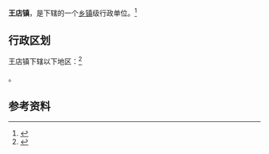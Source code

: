 {{中国乡级行政区|42/05/82/105/000}}

'''王店镇'''，是{{PRC admin/fullname|42/05/82/105/000|3}}下辖的一个[[乡镇|乡镇]]级行政单位。<ref>{{PRC admin/ref sgc|{{PRC admin/parent|42/05/82/105/000}}}}</ref>

== 行政区划 ==

王店镇下辖以下地区：<ref>{{PRC admin/ref sgc|42/05/82/105/000}}</ref>

{{PRC admin/children|42/05/82/105/000}}。

== 参考资料 ==

{{reflist}}

{{行政区划小作品}}
{{PRC admin/navcat|42/05/82/105/000}}